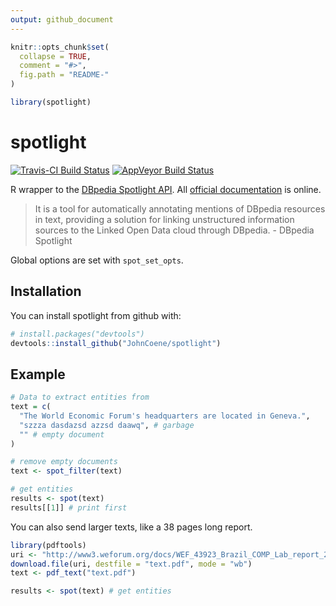 ```yaml
---
output: github_document
---
```


<!-- README.md is generated from README.Rmd. Please edit that file -->

```r
knitr::opts_chunk$set(
  collapse = TRUE,
  comment = "#>",
  fig.path = "README-"
)

library(spotlight)
```

# spotlight

[![Travis-CI Build Status](https://travis-ci.org/JohnCoene/spotlight.svg?branch=master)](https://travis-ci.org/JohnCoene/spotlight) [![AppVeyor Build Status](https://ci.appveyor.com/api/projects/status/github/JohnCoene/spotlight?branch=master&svg=true)](https://ci.appveyor.com/project/JohnCoene/spotlight)

R wrapper to the [DBpedia Spotlight API](http://www.dbpedia-spotlight.org/). All [official documentation](https://github.com/dbpedia-spotlight/dbpedia-spotlight-model) is online.

> It is a tool for automatically annotating mentions of DBpedia resources in text, providing a solution for linking unstructured information sources to the Linked Open Data cloud through DBpedia. - DBpedia Spotlight

Global options are set with `spot_set_opts`.

## Installation

You can install spotlight from github with:

```r
# install.packages("devtools")
devtools::install_github("JohnCoene/spotlight")
```

## Example

```r
# Data to extract entities from 
text = c(
  "The World Economic Forum's headquarters are located in Geneva.",
  "szzza dasdazsd azzsd daawq", # garbage
  "" # empty document
)

# remove empty documents
text <- spot_filter(text)

# get entities
results <- spot(text)
results[[1]] # print first
```

You can also send larger texts, like a 38 pages long report.

```r
library(pdftools)
uri <- "http://www3.weforum.org/docs/WEF_43923_Brazil_COMP_Lab_report_2018.pdf"
download.file(uri, destfile = "text.pdf", mode = "wb")
text <- pdf_text("text.pdf")

results <- spot(text) # get entities
```
